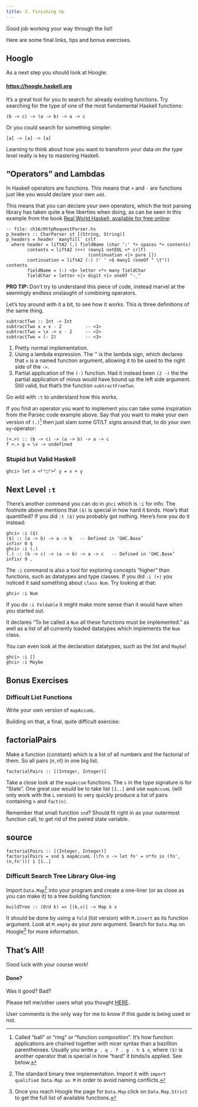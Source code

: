 ```yaml
---
title: 3. Finishing Up
---
```


Good job working your way through the list!

Here are some final links, tips and bonus exercises.

## Hoogle

As a next step you should look at Hoogle:

#### <https://hoogle.haskell.org>

It's a great tool for you to search for already existing functions.
Try searching for the type of one of the most fundamental Haskell functions:

```.haskell
(b -> c) -> (a -> b) -> a -> c
```

Or you could search for something simpler:
```.haskell
[a] -> [a] -> [a]
```

Learning to think about how you want to transform your data *on the type level* really is key to mastering Haskell.









## "Operators" and Lambdas {#sec-operators}

In Haskell operators are functions.
This means that `+` and `-` are functions just like you would declare your own `add`.

This means that you can declare your own operators, which the text parsing library has taken quite a few liberties when doing, as can be seen in this example from the book [Real World Haskell, available for free online](https://book.realworldhaskell.org/read/using-parsec.html):

```.haskell
-- file: ch16/HttpRequestParser.hs
p_headers :: CharParser st [(String, String)]
p_headers = header `manyTill` crlf
  where header = liftA2 (,) fieldName (char ':' *> spaces *> contents)
        contents = liftA2 (++) (many1 notEOL <* crlf)
                               (continuation <|> pure [])
        continuation = liftA2 (:) (' ' <$ many1 (oneOf " \t")) contents
        fieldName = (:) <$> letter <*> many fieldChar
        fieldChar = letter <|> digit <|> oneOf "-_"
```
:::{.column-margin}
**PRO TIP:** Don't try to understand this piece of code, instead marvel at the seemingly endless onslaught of combining operators.
:::


Let's toy around with it a bit, to see how it works.
This is three definitions of the same thing.
```.haskell
subtractTwo :: Int -> Int
subtractTwo x = x - 2         -- <1>
subtractTwo = \x -> x - 2     -- <2>
subtractTwo = (- 2)           -- <3>
```
1. Pretty normal implementation.
2. Using a lambda expression. The '\' is the lambda sign, which declares that `x` is a named function argument, allowing it to be used to the right side of the `->`.
3. Partial application of the `(-)` function. Had it instead been `(2 -)` the the partial application of minus would have bound up the left side argument. Still valid, but that's the function `subtractFromTwo`.

Go wild with `:t` to understand how this works.

If you find an operator you want to implement you can take some inspiration from the Parsec code example above.
Say that you want to make your own version of `(.)`^[Called "ball" or "ring" or "function composition". It's how function applications are chained together with nicer syntax than a bazillion parenthenses. Usually you write `p . q . f . g . h $ x`, where `($)` is another operator that is special in how "hard" it binds/is applied. See below.] then just slam some GT/LT signs around that, to do your own `my`-operator:

```.haskell
(<.>) :: (b -> c) -> (a -> b) -> a -> c
f <.> g = \x -> undefined
```

### Stupid but Valid Haskell

```.haskell
ghci> let x <╯°□°>╯ y = x + y
```







## Next Level `:t`

There's another command you can do in `ghci` which is `:i` for info.
The footnote above mentions that `($)` is special in how hard it binds.
How's that quantified?
If you did `:t ($)` you probably got nothing.
Here's how you do it instead:

```.haskell
ghci> :i ($)
($) :: (a -> b) -> a -> b 	-- Defined in ‘GHC.Base’
infixr 0 $
ghci> :i (.)
(.) :: (b -> c) -> (a -> b) -> a -> c 	-- Defined in ‘GHC.Base’
infixr 9 .
```

The `:i` command is also a tool for exploring concepts "higher" than functions, such as datatypes and type classes.
If you did `:i (+)` you noticed it said something about `class Num`.
Try looking at that:

```.haskell
ghci> :i Num
```
:::{.column-margin}
If you do `:i Foldable` it might make more sense than it would have when you started out.
:::

It declares "To be called a `Num` all these functions must be implemented." as well as a list of all currently loaded datatypes which implements the `Num` class.

You can even look at the declaration datatypes, such as the list and `Maybe`!

```.haskell
ghci> :i []
ghci> :i Maybe
```











## Bonus Exercises


### Difficult List Functions

Write your own version of `mapAccumL`.

Building on that, a final, quite difficult exercise:

:::{.panel-tabset}
## factorialPairs
Make a function (constant) which is a list of all numbers and the factorial of them.
So all pairs $(n, n!)$ in one big list.
```.haskell
factorialPairs :: [(Integer, Integer)]
```

Take a close look at the `mapAccum` functions.
The `s` in the type signature is for "State".
One great use would be to take list `[1..]` and use `mapAccumL` (will only work with the `L` version) to very quickly produce a list of pairs containing `n` and `fact(n)`.

Remember that small function `snd`? Should fit right in as your outermost function call, to get rid of the paired state variable.

## source
```.haskell
factorialPairs :: [(Integer, Integer)]
factorialPairs = snd $ mapAccumL (\fn n -> let fn' = n*fn in (fn', (n,fn'))) 1 [1..]
```
:::






### Difficult Search Tree Library Glue-ing

Import `Data.Map`^[The standard binary tree implementation. Import it with `import qualified Data.Map as M` in order to avoid naming conflicts.] into your program and create a one-liner (or as close as you can make it) to a tree building function:

```.haskell
buildTree :: (Ord k) => [(k,v)] -> Map k v
```

It should be done by using a `fold` (list version) with `M.insert` as its function argument.
Look at `M.empty` as your *zero* argument.
Search for `Data.Map` on Hoogle^[Once you reach Hoogle the page for `Data.Map` click on `Data.Map.Strict` to get the full list of available functions.] for more information.




## That's All!

Good luck with your course work!

:::{.column-margin}
#### Done?

Was it good?
Bad? 


Please tell me/other users what you thought [HERE](https://github.com/sasja-san/boom-hs/discussions).


User comments is the only way for me to know if this guide is being used or not.
:::


